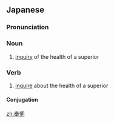 ==Japanese==
{{ja-kanjitab|ほう|し|yomi=o}}

===Pronunciation===
{{ja-pron|ほうし|y=o}}

===Noun===
{{ja-noun|ほうし|tr=trans}}

# [[inquiry]] of the health of a superior

===Verb===
{{ja-verb-suru|ほうし|tr=trans}}

#[[inquire]] about the health of a superior

====Conjugation====
{{ja-suru|ほうし}}

[[zh:奉伺]]